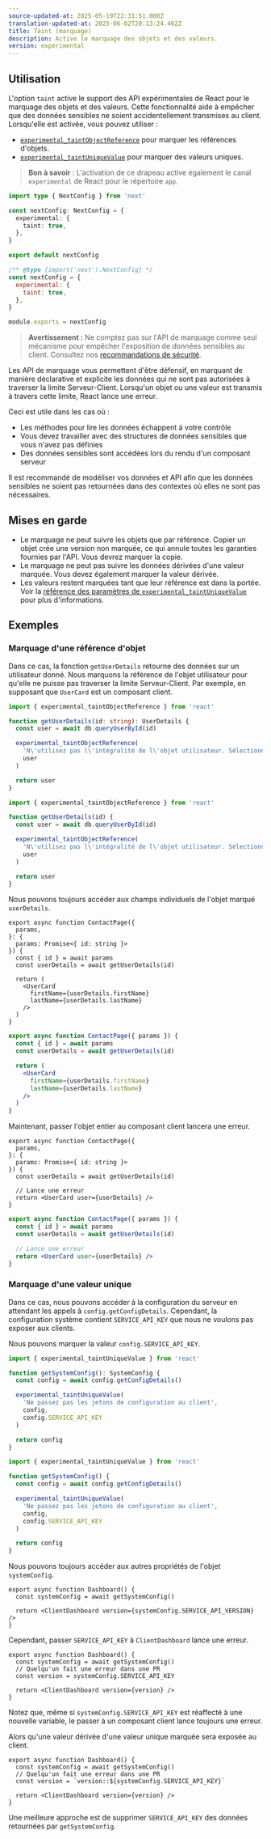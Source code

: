 ```yaml
---
source-updated-at: 2025-05-19T22:31:51.000Z
translation-updated-at: 2025-06-02T20:13:24.462Z
title: Taint (marquage)
description: Active le marquage des objets et des valeurs.
version: experimental
---
```


## Utilisation

L'option `taint` active le support des API expérimentales de React pour le marquage des objets et des valeurs. Cette fonctionnalité aide à empêcher que des données sensibles ne soient accidentellement transmises au client. Lorsqu'elle est activée, vous pouvez utiliser :

- [`experimental_taintObjectReference`](https://react.dev/reference/react/experimental_taintObjectReference) pour marquer les références d'objets.
- [`experimental_taintUniqueValue`](https://react.dev/reference/react/experimental_taintUniqueValue) pour marquer des valeurs uniques.

> **Bon à savoir** : L'activation de ce drapeau active également le canal `experimental` de React pour le répertoire `app`.

```ts filename="next.config.ts" switcher
import type { NextConfig } from 'next'

const nextConfig: NextConfig = {
  experimental: {
    taint: true,
  },
}

export default nextConfig
```

```js filename="next.config.js" switcher
/** @type {import('next').NextConfig} */
const nextConfig = {
  experimental: {
    taint: true,
  },
}

module.exports = nextConfig
```

> **Avertissement :** Ne comptez pas sur l'API de marquage comme seul mécanisme pour empêcher l'exposition de données sensibles au client. Consultez nos [recommandations de sécurité](/blog/security-nextjs-server-components-actions).

Les API de marquage vous permettent d'être défensif, en marquant de manière déclarative et explicite les données qui ne sont pas autorisées à traverser la limite Serveur-Client. Lorsqu'un objet ou une valeur est transmis à travers cette limite, React lance une erreur.

Ceci est utile dans les cas où :

- Les méthodes pour lire les données échappent à votre contrôle
- Vous devez travailler avec des structures de données sensibles que vous n'avez pas définies
- Des données sensibles sont accédées lors du rendu d'un composant serveur

Il est recommandé de modéliser vos données et API afin que les données sensibles ne soient pas retournées dans des contextes où elles ne sont pas nécessaires.

## Mises en garde

- Le marquage ne peut suivre les objets que par référence. Copier un objet crée une version non marquée, ce qui annule toutes les garanties fournies par l'API. Vous devrez marquer la copie.
- Le marquage ne peut pas suivre les données dérivées d'une valeur marquée. Vous devez également marquer la valeur dérivée.
- Les valeurs restent marquées tant que leur référence est dans la portée. Voir la [référence des paramètres de `experimental_taintUniqueValue`](https://react.dev/reference/react/experimental_taintUniqueValue#parameters) pour plus d'informations.

## Exemples

### Marquage d'une référence d'objet

Dans ce cas, la fonction `getUserDetails` retourne des données sur un utilisateur donné. Nous marquons la référence de l'objet utilisateur pour qu'elle ne puisse pas traverser la limite Serveur-Client. Par exemple, en supposant que `UserCard` est un composant client.

```ts switcher
import { experimental_taintObjectReference } from 'react'

function getUserDetails(id: string): UserDetails {
  const user = await db.queryUserById(id)

  experimental_taintObjectReference(
    'N\'utilisez pas l\'intégralité de l\'objet utilisateur. Sélectionnez uniquement les champs nécessaires.',
    user
  )

  return user
}
```

```js switcher
import { experimental_taintObjectReference } from 'react'

function getUserDetails(id) {
  const user = await db.queryUserById(id)

  experimental_taintObjectReference(
    'N\'utilisez pas l\'intégralité de l\'objet utilisateur. Sélectionnez uniquement les champs nécessaires.',
    user
  )

  return user
}
```

Nous pouvons toujours accéder aux champs individuels de l'objet marqué `userDetails`.

```tsx filename="app/contact/page.tsx switcher
export async function ContactPage({
  params,
}: {
  params: Promise<{ id: string }>
}) {
  const { id } = await params
  const userDetails = await getUserDetails(id)

  return (
    <UserCard
      firstName={userDetails.firstName}
      lastName={userDetails.lastName}
    />
  )
}
```

```jsx filename="app/contact/page.js switcher
export async function ContactPage({ params }) {
  const { id } = await params
  const userDetails = await getUserDetails(id)

  return (
    <UserCard
      firstName={userDetails.firstName}
      lastName={userDetails.lastName}
    />
  )
}
```

Maintenant, passer l'objet entier au composant client lancera une erreur.

```tsx switcher
export async function ContactPage({
  params,
}: {
  params: Promise<{ id: string }>
}) {
  const userDetails = await getUserDetails(id)

  // Lance une erreur
  return <UserCard user={userDetails} />
}
```

```jsx switcher
export async function ContactPage({ params }) {
  const { id } = await params
  const userDetails = await getUserDetails(id)

  // Lance une erreur
  return <UserCard user={userDetails} />
}
```

### Marquage d'une valeur unique

Dans ce cas, nous pouvons accéder à la configuration du serveur en attendant les appels à `config.getConfigDetails`. Cependant, la configuration système contient `SERVICE_API_KEY` que nous ne voulons pas exposer aux clients.

Nous pouvons marquer la valeur `config.SERVICE_API_KEY`.

```ts switcher
import { experimental_taintUniqueValue } from 'react'

function getSystemConfig(): SystemConfig {
  const config = await config.getConfigDetails()

  experimental_taintUniqueValue(
    'Ne passez pas les jetons de configuration au client',
    config,
    config.SERVICE_API_KEY
  )

  return config
}
```

```js switcher
import { experimental_taintUniqueValue } from 'react'

function getSystemConfig() {
  const config = await config.getConfigDetails()

  experimental_taintUniqueValue(
    'Ne passez pas les jetons de configuration au client',
    config,
    config.SERVICE_API_KEY
  )

  return config
}
```

Nous pouvons toujours accéder aux autres propriétés de l'objet `systemConfig`.

```tsx
export async function Dashboard() {
  const systemConfig = await getSystemConfig()

  return <ClientDashboard version={systemConfig.SERVICE_API_VERSION} />
}
```

Cependant, passer `SERVICE_API_KEY` à `ClientDashboard` lance une erreur.

```tsx
export async function Dashboard() {
  const systemConfig = await getSystemConfig()
  // Quelqu'un fait une erreur dans une PR
  const version = systemConfig.SERVICE_API_KEY

  return <ClientDashboard version={version} />
}
```

Notez que, même si `systemConfig.SERVICE_API_KEY` est réaffecté à une nouvelle variable, le passer à un composant client lance toujours une erreur.

Alors qu'une valeur dérivée d'une valeur unique marquée sera exposée au client.

```tsx
export async function Dashboard() {
  const systemConfig = await getSystemConfig()
  // Quelqu'un fait une erreur dans une PR
  const version = `version::${systemConfig.SERVICE_API_KEY}`

  return <ClientDashboard version={version} />
}
```

Une meilleure approche est de supprimer `SERVICE_API_KEY` des données retournées par `getSystemConfig`.